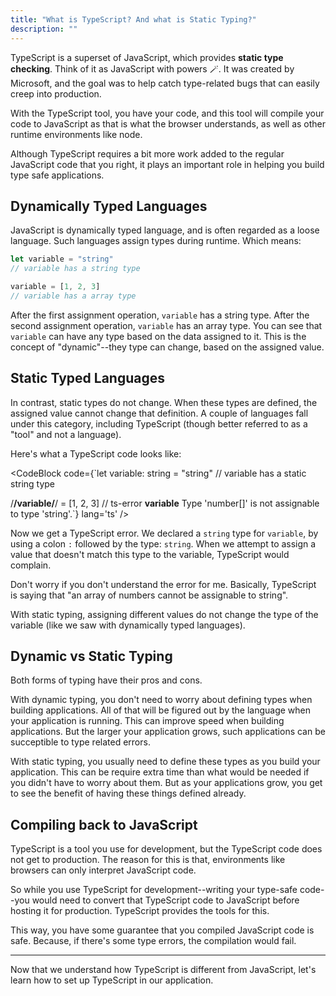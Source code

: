 ```yaml
---
title: "What is TypeScript? And what is Static Typing?"
description: ""
---
```



TypeScript is a superset of JavaScript, which provides **static type checking**. Think of it as JavaScript with powers 🪄. It was created by Microsoft, and the goal was to help catch type-related bugs that can easily creep into production.

With the TypeScript tool, you have your code, and this tool will compile your code to JavaScript as that is what the browser understands, as well as other runtime environments like node.

Although TypeScript requires a bit more work added to the regular JavaScript code that you right, it plays an important role in helping you build type safe applications.

## Dynamically Typed Languages

JavaScript is dynamically typed language, and is often regarded as a loose language. Such languages assign types during runtime. Which means:

```js
let variable = "string"
// variable has a string type

variable = [1, 2, 3]
// variable has a array type
```

After the first assignment operation, `variable` has a string type.
After the second assignment operation, `variable` has an array type. You can see that `variable` can have any type based on the data assigned to it. This is the concept of "dynamic"--they type can change, based on the assigned value.

## Static Typed Languages

In contrast, static types do not change. When these types are defined, the assigned value cannot change that definition. A couple of languages fall under this category, including TypeScript (though better referred to as a "tool" and not a language).

Here's what a TypeScript code looks like:

<CodeBlock
  code={`let variable: string = "string"
// variable has a static string type

/**/variable/**/ = [1, 2, 3]
// ts-error **variable** Type 'number[]' is not assignable to type 'string'.`}
  lang='ts'
/>

Now we get a TypeScript error. We declared a `string` type for `variable`, by using a colon `:` followed by the type: `string`. When we attempt to assign a value that doesn't match this type to the variable, TypeScript would complain.

Don't worry if you don't understand the error for me. Basically, TypeScript is saying that "an array of numbers cannot be assignable to string".

With static typing, assigning different values do not change the type of the variable (like we saw with dynamically typed languages).

## Dynamic vs Static Typing

Both forms of typing have their pros and cons.

With dynamic typing, you don't need to worry about defining types when building applications. All of that will be figured out by the language when your application is running. This can improve speed when building applications. But the larger your application grows, such applications can be succeptible to type related errors.

With static typing, you usually need to define these types as you build your application. This can be require extra time than what would be needed if you didn't have to worry about them. But as your applications grow, you get to see the benefit of having these things defined already.

## Compiling back to JavaScript

TypeScript is a tool you use for development, but the TypeScript code does not get to production. The reason for this is that, environments like browsers can only interpret JavaScript code.

So while you use TypeScript for development--writing your type-safe code--you would need to convert that TypeScript code to JavaScript before hosting it for production. TypeScript provides the tools for this.

This way, you have some guarantee that you compiled JavaScript code is safe. Because, if there's some type errors, the compilation would fail.

---

Now that we understand how TypeScript is different from JavaScript, let's learn how to set up TypeScript in our application.
